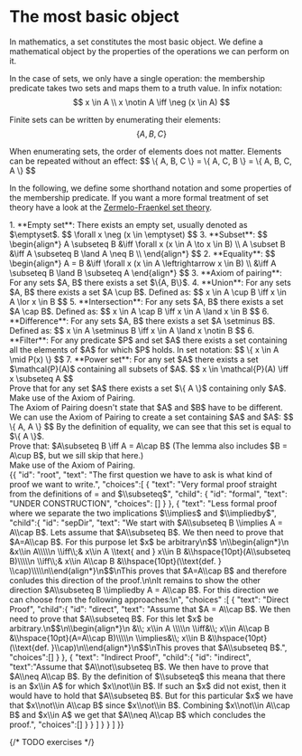 
# The most basic object

In mathematics, a set constitutes the most basic object. We define
a mathematical object by the properties of the operations we can perform on it.

In the case of sets, we only have a single operation: the membership predicate takes two
sets and maps them to a truth value. In infix notation:
$$
x \in A \\
x \notin A \iff \neg (x \in A)
$$

Finite sets can be written by enumerating their elements:
$$
\{ A, B, C \}
$$

<Callout type="warning" emoji="💡">
  When enumerating sets, the order of elements does not matter. Elements
  can be repeated without an effect:
    $$ \{ A, B, C \} = \{ A, C, B \} = \{ A, B, C, A \} $$
</Callout>

In the following, we define some shorthand notation and some properties
of the membership predicate. If you want a more formal treatment of set theory
have a look at the
[Zermelo-Fraenkel set theory](https://en.wikipedia.org/wiki/Zermelo%E2%80%93Fraenkel_set_theory).

<Callout type='axiom'>
1. **Empty set**: There exists an empty set, usually denoted as $\emptyset$.
    $$
    \forall x \neg (x \in \emptyset)
    $$
3. **Subset**:
    $$
    \begin{align*}
    A \subseteq B &\iff \forall x (x \in A \to x \in B) \\
    A \subset B &\iff A \subseteq B \land A \neq B \\
    \end{align*}
    $$
2. **Equality**:
    $$
    \begin{align*}
    A = B &\iff \forall x (x \in A \leftrightarrow x \in B) \\
            &\iff A \subseteq B \land B \subseteq A
    \end{align*}
    $$
3. **Axiom of pairing**: For any sets $A, B$ there exists a set $\{A, B\}$.
4. **Union**: For any sets $A, B$ there exists a set $A \cup B$. Defined as:
    $$
    x \in A \cup B \iff x \in A \lor x \in B
    $$
5. **Intersection**: For any sets $A, B$ there exists a set $A \cap B$. Defined as:
    $$
    x \in A \cap B \iff x \in A \land x \in B
    $$
6. **Difference**: For any sets $A, B$ there exists a set $A \setminus B$. Defined as:
    $$
    x \in A \setminus B \iff x \in A \land x \notin B
    $$
6. **Filter**: For any predicate $P$ and set $A$ there exists a set containing all
the elements of $A$ for which $P$ holds. In set notation:
    $$
    \{ x \in A \mid P(x) \}
    $$
7.  **Power set**: For any set $A$ there exists a set $\mathcal{P}(A)$ containing all subsets of $A$.
    $$
    x \in \mathcal{P}(A) \iff x \subseteq A
    $$
</Callout>

<Problem title="Existance of Singletons" source="Max Obreiter">
      <div label="question">
        Prove that for any set $A$ there exists a set $\{ A \}$ containing only $A$.
      </div>
      <div label="hint">Make use of the Axiom of Pairing.</div>
      <div label="answer">
        The Axiom of Pairing doesn't state that $A$ and $B$ have to be different.
        We can use the Axiom of Pairing to create a set containing $A$ and $A$:
        $$
        \{ A, A \}
        $$
        By the definition of equality, we can see that this set is equal to $\{ A \}$.
      </div>
</Problem>

<Problem title="Proving Consistency (Theorem 3.4)" source="Noah Tittelbach">
    <div label="question">
        Prove that: $A\subseteq B \iff A = A\cap B$ (The lemma also includes $B = A\cup B$, but we sill skip that here.)
    </div>
    <div label="hint">Make use of the Axiom of Pairing.</div>
    <div label="chyop">
        {{
            "id": "root",
            "text": "The first question we have to ask is what kind of proof we want to write.",
            "choices":[
                {
                    "text": "Very formal proof straight from the definitions of = and $\\subseteq$",
                    "child": {
                        "id": "formal",
                        "text": "UNDER CONSTRUCTION",
                        "choices": []
                    }
                },
                {
                    "text": "Less formal proof where we separate the two implications $\\implies$ and $\\impliedby$",
                    "child":{
                        "id": "sepDir",
                        "text": "We start with $A\\subseteq B \\implies A = A\\cap B$. Lets assume that $A\\subseteq B$. We then need to prove that $A=A\\cap B$. For this purpose let $x$ be arbitrary\n$$  \n\\begin{align*}\n    &x\\in A\\\\\n    \\iff\\;& x\\in A \\text{ and } x\\in B  &\\hspace{10pt}(A\\subseteq B)\\\\\n    \\iff\\;& x\\in A\\cap B                &\\hspace{10pt}(\\text{def. } \\cap)\\\\\n\\end{align*}\n$$\nThis proves that $A=A\\cap B$ and therefore conludes this direction of the proof.\n\nIt remains to show the other direction $A\\subseteq B \\impliedby A = A\\cap B$. For this direction we can choose from the following approaches:\n",
                        "choices" :[
                            {
                                "text": "Direct Proof",
                                "child":{
                                    "id": "direct",
                                    "text": "Assume that $A = A\\cap B$. We then need to prove that $A\\subseteq B$. For this let $x$ be arbitrary.\n$$\n\\begin{align*}\n    &\\; x\\in A \\\\\n    \\iff&\\; x\\in A\\cap B        &\\hspace{10pt}(A=A\\cap B)\\\\\n    \\implies&\\; x\\in B          &\\hspace{10pt}(\\text{def. }\\cap)\n\\end{align*}\n$$\nThis proves that $A\\subseteq B$.",
                                    "choices":[]
                                }
                            },
                            {
                                "text": "Indirect Proof",
                                "child":{
                                    "id": "indirect",
                                    "text":"Assume that $A\\not\\subseteq B$. We then have to prove that $A\\neq A\\cap B$. By the definition of $\\subseteq$ this meana that there is an $x\\in A$ for which $x\\not\\in B$. If such an $x$ did not exist, then it would have to hold that $A\\subseteq B$. But for this particular $x$ we have that $x\\not\\in A\\cap B$ since $x\\not\\in B$. Combining $x\\not\\in A\\cap B$ and $x\\in A$ we get that $A\\neq A\\cap B$ which concludes the proof.",
                                    "choices":[]
                                }
                            }
                        ]
                    }
                }
            ]
        }}
    </div>
</Problem>

 {/* TODO exercises */}
